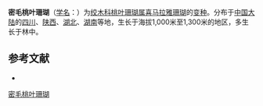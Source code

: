 {{Infraspeciesbox
| name = 密毛桃叶珊瑚
| status = 
| status_system = 
| image =
| species link = 喜马拉雅珊瑚
| varietas = pilosissima
| genus = Aucuba
| species = himalaica
| authority = Fang et Soong
}}

'''密毛桃叶珊瑚'''（[[学名|学名]]：{{lang|la|''Aucuba himalaica'' var. ''pilosissima''}}）为[[绞木科|绞木科]][[桃叶珊瑚属|桃叶珊瑚属]][[喜马拉雅珊瑚|喜马拉雅珊瑚]]的[[变种|变种]]。分布于[[中国大陆|中国大陆]]的[[四川|四川]]、[[陕西|陕西]]、[[湖北|湖北]]、[[湖南|湖南]]等地，生长于海拔1,000米至1,300米的地区，多生长于林中。

== 参考文献 ==
<div class="references-small">
* {{cite web| url =http://www.bioinfo.cn/db05/KmzwSpecies.php?action=view&id=29785| title =密毛桃叶珊瑚（变种）| work =《中国高等植物数据库全库》| publisher =中国科学院微生物研究所| author =昆明植物研究所| accessdate =2009-02-26| deadurl =yes| archiveurl =https://web.archive.org/web/20160305003123/http://www.bioinfo.cn/db05/KmzwSpecies.php?action=view&id=29785| archivedate =2016-03-05}}
</div>
{{Taxonbar|from=Q10953034}}

[[Category:桃叶珊瑚属|密毛桃叶珊瑚]]


{{植物小作品}}